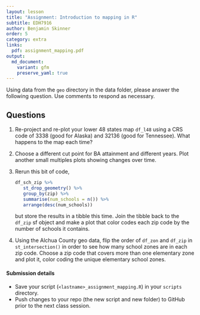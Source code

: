 ```yaml
---
layout: lesson
title: "Assignment: Introduction to mapping in R"
subtitle: EDH7916
author: Benjamin Skinner
order: 5
category: extra
links:
  pdf: assignment_mapping.pdf
output:
  md_document:
    variant: gfm
    preserve_yaml: true
---
```


Using data from the `geo` directory in the data folder, please answer
the following question. Use comments to respond as necessary.

## Questions

1. Re-project and re-plot your lower 48 states map `df_l48` using a
CRS code of 3338 (good for Alaska) and 32136 (good for
Tennessee). What happens to the map each time?
1. Choose a different cut point for BA attainment and different
years. Plot another small multiples plots showing changes over time.
1. Rerun this bit of code, 
   ```r
   df_sch_zip %>%
      st_drop_geometry() %>%
  	  group_by(zip) %>%
	  summarise(num_schools = n()) %>%
	  arrange(desc(num_schools))
   ```
   but store the results in a tibble this time. Join the tibble back
   to the `df_zip` sf object and make a plot that color codes each zip
   code by the number of schools it contains. 
1. Using the Alchua County geo data, flip the order of `df_zon` and
`df_zip` in `st_intersection()` in order to see how many school zones
are in each zip code. Choose a zip code that covers more than one
elementary zone and plot it, color coding the unique elementary school
zones.

#### Submission details

- Save your script (`<lastname>_assignment_mapping.R`) in your `scripts`
  directory.
- Push changes to your repo (the new script and new folder) to GitHub
  prior to the next class session.





